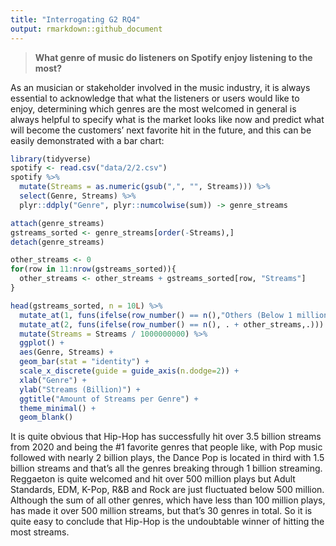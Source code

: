 ```yaml
---
title: "Interrogating G2 RQ4"
output: rmarkdown::github_document
---
```


> **What genre of music do listeners on Spotify enjoy listening to the most?**

As an musician or stakeholder involved in the music industry, it is always essential to acknowledge that what the listeners or users would like to enjoy, determining which genres are the most welcomed in general is always helpful to specify what is the market looks like now and predict what will become the customers' next favorite hit in the future, and this can be easily demonstrated with a bar chart:

```r
library(tidyverse)
spotify <- read.csv("data/2/2.csv")
spotify %>% 
  mutate(Streams = as.numeric(gsub(",", "", Streams))) %>% 
  select(Genre, Streams) %>%
  plyr::ddply("Genre", plyr::numcolwise(sum)) -> genre_streams

attach(genre_streams)
gstreams_sorted <- genre_streams[order(-Streams),]
detach(genre_streams)

other_streams <- 0
for(row in 11:nrow(gstreams_sorted)){
  other_streams <- other_streams + gstreams_sorted[row, "Streams"]
}

head(gstreams_sorted, n = 10L) %>% 
  mutate_at(1, funs(ifelse(row_number() == n(),"Others (Below 1 million)",.))) %>%
  mutate_at(2, funs(ifelse(row_number() == n(), . + other_streams,.))) %>% 
  mutate(Streams = Streams / 1000000000) %>%
  ggplot() +
  aes(Genre, Streams) +
  geom_bar(stat = "identity") +
  scale_x_discrete(guide = guide_axis(n.dodge=2)) +
  xlab("Genre") + 
  ylab("Streams (Billion)") +
  ggtitle("Amount of Streams per Genre") + 
  theme_minimal() +
  geom_blank()
```
It is quite obvious that Hip-Hop has successfully hit over 3.5 billion streams from 2020 and being the #1 favorite genres that people like, with Pop music followed with nearly 2 billion plays, the Dance Pop is located in third with 1.5 billion streams and that's all the genres breaking through 1 billion streaming. Reggaeton is quite welcomed and hit over 500 million plays but Adult Standards, EDM, K-Pop, R&B and Rock are just fluctuated below 500 million. Although the sum of all other genres, which have less than 100 million plays, has made it over 500 million streams, but that's 30 genres in total. So it is quite easy to conclude that Hip-Hop is the undoubtable winner of hitting the most streams.
